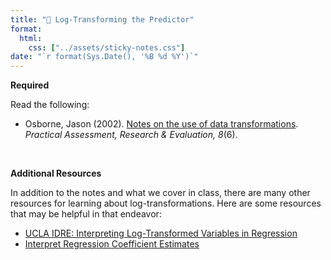 ```yaml
---
title: "📖 Log-Transforming the Predictor"
format:
  html:
    css: ["../assets/sticky-notes.css"]
date: "`r format(Sys.Date(), '%B %d %Y')`"
---
```



**Required**

Read the following:

- Osborne, Jason (2002). [Notes on the use of data transformations](https://scholarworks.umass.edu/pare/vol8/iss1/6/). *Practical Assessment, Research &amp; Evaluation, 8*(6).

<br />


**Additional Resources**

In addition to the notes and what we cover in class, there are many other resources for learning about log-transformations. Here are some resources that may be helpful in that endeavor:


- [UCLA IDRE: Interpreting Log-Transformed Variables in Regression ](https://stats.idre.ucla.edu/other/mult-pkg/faq/general/faqhow-do-i-interpret-a-regression-model-when-some-variables-are-log-transformed/)
- [Interpret Regression Coefficient Estimates](http://www.cazaar.com/ta/econ113/interpreting-beta)



